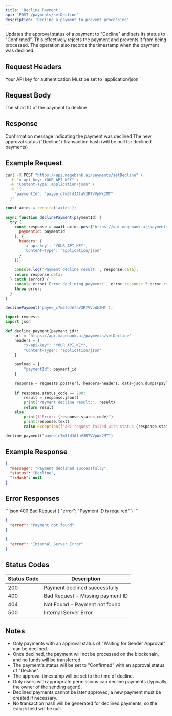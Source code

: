 ```yaml
---
title: 'Decline Payment'
api: 'POST /payments/setDecline'
description: 'Decline a payment to prevent processing'
---
```


Updates the approval status of a payment to "Decline" and sets its status to "Confirmed". This effectively rejects the payment and prevents it from being processed. The operation also records the timestamp when the payment was declined.

## Request Headers

<ParamField header="x-api-key" type="string" required>
  Your API key for authentication
</ParamField>

<ParamField header="Content-Type" type="string" required>
  Must be set to `application/json`
</ParamField>

## Request Body

<ParamField body="paymentId" type="string" required>
  The short ID of the payment to decline
</ParamField>

## Response

<ResponseField name="message" type="string">
  Confirmation message indicating the payment was declined
</ResponseField>

<ResponseField name="status" type="string">
  The new approval status ("Decline")
</ResponseField>

<ResponseField name="txHash" type="string">
  Transaction hash (will be null for declined payments)
</ResponseField>

## Example Request

<CodeGroup>

```bash cURL
curl -X POST "https://api.magebank.ai/payments/setDecline" \
  -H "x-api-key: YOUR_API_KEY" \
  -H "Content-Type: application/json" \
  -d '{
    "paymentId": "payee_c7m5fdJAfaV3R7VVpWk2MT"
  }'
```

```javascript Node.js
const axios = require('axios');

async function declinePayment(paymentId) {
  try {
    const response = await axios.post('https://api.magebank.ai/payments/setDecline', {
      paymentId: paymentId
    }, {
      headers: {
        'x-api-key': 'YOUR_API_KEY',
        'Content-Type': 'application/json'
      }
    });
    
    console.log('Payment decline result:', response.data);
    return response.data;
  } catch (error) {
    console.error('Error declining payment:', error.response ? error.response.data : error.message);
    throw error;
  }
}

declinePayment('payee_c7m5fdJAfaV3R7VVpWk2MT');
```

```python Python
import requests
import json

def decline_payment(payment_id):
    url = "https://api.magebank.ai/payments/setDecline"
    headers = {
        "x-api-key": "YOUR_API_KEY",
        "Content-Type": "application/json"
    }
    
    payload = {
        "paymentId": payment_id
    }
    
    response = requests.post(url, headers=headers, data=json.dumps(payload))
    
    if response.status_code == 200:
        result = response.json()
        print("Payment decline result:", result)
        return result
    else:
        print(f"Error: {response.status_code}")
        print(response.text)
        raise Exception(f"API request failed with status {response.status_code}")

decline_payment("payee_c7m5fdJAfaV3R7VVpWk2MT")
```

</CodeGroup>

## Example Response

```json
{
  "message": "Payment declined successfully",
  "status": "Decline",
  "txHash": null
}
```

## Error Responses

<ResponseExample>
```json 400 Bad Request
{
  "error": "Payment ID is required"
}
```

```json 404 Not Found
{
  "error": "Payment not found"
}
```

```json 500 Internal Server Error
{
  "error": "Internal Server Error"
}
```
</ResponseExample>

## Status Codes

| Status Code | Description |
|-------------|-------------|
| 200 | Payment declined successfully |
| 400 | Bad Request - Missing payment ID |
| 404 | Not Found - Payment not found |
| 500 | Internal Server Error |

## Notes

- Only payments with an approval status of "Waiting for Sender Approval" can be declined.
- Once declined, the payment will not be processed on the blockchain, and no funds will be transferred.
- The payment's status will be set to "Confirmed" with an approval status of "Decline".
- The approval timestamp will be set to the time of decline.
- Only users with appropriate permissions can decline payments (typically the owner of the sending agent).
- Declined payments cannot be later approved; a new payment must be created if necessary.
- No transaction hash will be generated for declined payments, so the `txHash` field will be null.